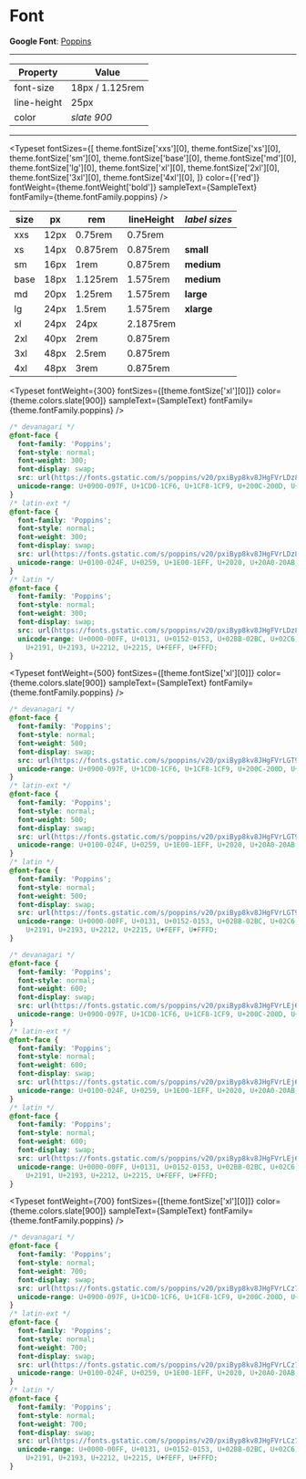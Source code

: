 
<Meta title="Guidelines/Typography" />

# Font

<Heading label="Mumble Font Guidelines" color="violet" tag="h1" size="default" mbSpacing="16" />

<Paragraph
  text="Lorem ipsum dolor sit amet, consetetur sadipscing elitr, sed diam nonumy eirmod tempor invidunt ut labore et dolore magna aliquyam erat, sed diam voluptua. At vero eos et accusam et justo duo dolores et ea rebum. Stet clita kasd gubergren, no sea takimata sanctus est Lorem ipsum dolor sit amet. Lorem ipsum dolor sit amet, consetetur sadipscing elitr, sed diam nonumy eirmod tempor invidunt ut labore et dolore magna aliquyam erat, sed diam voluptua. At vero eos et accusam et justo duo dolores et ea rebum. Stet clita kasd gubergren, no sea takimata sanctus est Lorem ipsum dolor sit amet."
  size="large"
  alignment="left"
  color="dark"
  mbSpacing="32"
/>

<Heading label="Font Poppins" color="pink" tag="h2" size="default" mbSpacing="0" />

<Paragraph
  text="Stet clita kasd gubergren, no sea takimata sanctus est Lorem ipsum dolor sit amet."
  size="default"
  alignment="left"
  color="light"
/>

**Google Font**: [Poppins](https://fonts.google.com/specimen/Poppins 'Google Fonts: Poppins')

<hr />

<Heading label="Default font settings" color="medium" tag="h3" mbSpacing="0" />

| Property    | Value           |
| ----------- | --------------- |
| font-size   | 18px / 1.125rem |
| line-height | 25px            |
| color       | _slate 900_     |

<hr />

<Heading label="Font sizes" color="medium" tag="h3" mbSpacing="0" />

<Typeset
  fontSizes={[
    theme.fontSize['xxs'][0],
    theme.fontSize['xs'][0],
    theme.fontSize['sm'][0],
    theme.fontSize['base'][0],
    theme.fontSize['md'][0],
    theme.fontSize['lg'][0],
    theme.fontSize['xl'][0],
    theme.fontSize['2xl'][0],
    theme.fontSize['3xl'][0],
    theme.fontSize['4xl'][0],
  ]}
  color={['red']}
  fontWeight={theme.fontWeight['bold']}
  sampleText={SampleText}
  fontFamily={theme.fontFamily.poppins}
/>

<Heading label="Font Units" color="medium" tag="h3" mbSpacing="0" />

| size | px   | rem      | lineHeight | _label sizes_ |
| ---- | ---- | -------- | ---------- | ------------- |
| xxs  | 12px | 0.75rem  | 0.75rem    |               |
| xs   | 14px | 0.875rem | 0.875rem   | **small**     |
| sm   | 16px | 1rem     | 0.875rem   | **medium**    |
| base | 18px | 1.125rem | 1.575rem   | **medium**    |
| md   | 20px | 1.25rem  | 1.575rem   | **large**     |
| lg   | 24px | 1.5rem   | 1.575rem   | **xlarge**    |
| xl   | 24px | 24px     | 2.1875rem  |               |
| 2xl  | 40px | 2rem     | 0.875rem   |               |
| 3xl  | 48px | 2.5rem   | 0.875rem   |               |
| 4xl  | 48px | 3rem     | 0.875rem   |               |

<Heading label="Font weights" color="violet" tag="h3" mbSpacing="0" />
<Heading label="Font weight 300" color="light" tag="h4" mbSpacing="0" size="xlarge" />

<Typeset
  fontWeight={300}
  fontSizes={[theme.fontSize['xl'][0]]}
  color={theme.colors.slate[900]}
  sampleText={SampleText}
  fontFamily={theme.fontFamily.poppins}
/>

```css
/* devanagari */
@font-face {
  font-family: 'Poppins';
  font-style: normal;
  font-weight: 300;
  font-display: swap;
  src: url(https://fonts.gstatic.com/s/poppins/v20/pxiByp8kv8JHgFVrLDz8Z11lFd2JQEl8qw.woff2) format('woff2');
  unicode-range: U+0900-097F, U+1CD0-1CF6, U+1CF8-1CF9, U+200C-200D, U+20A8, U+20B9, U+25CC, U+A830-A839, U+A8E0-A8FB;
}
/* latin-ext */
@font-face {
  font-family: 'Poppins';
  font-style: normal;
  font-weight: 300;
  font-display: swap;
  src: url(https://fonts.gstatic.com/s/poppins/v20/pxiByp8kv8JHgFVrLDz8Z1JlFd2JQEl8qw.woff2) format('woff2');
  unicode-range: U+0100-024F, U+0259, U+1E00-1EFF, U+2020, U+20A0-20AB, U+20AD-20CF, U+2113, U+2C60-2C7F, U+A720-A7FF;
}
/* latin */
@font-face {
  font-family: 'Poppins';
  font-style: normal;
  font-weight: 300;
  font-display: swap;
  src: url(https://fonts.gstatic.com/s/poppins/v20/pxiByp8kv8JHgFVrLDz8Z1xlFd2JQEk.woff2) format('woff2');
  unicode-range: U+0000-00FF, U+0131, U+0152-0153, U+02BB-02BC, U+02C6, U+02DA, U+02DC, U+2000-206F, U+2074, U+20AC, U+2122,
    U+2191, U+2193, U+2212, U+2215, U+FEFF, U+FFFD;
}
```

<Heading label="Font weight 500" color="light" tag="h4" mbSpacing="0" size="xlarge" />

<Typeset
  fontWeight={500}
  fontSizes={[theme.fontSize['xl'][0]]}
  color={theme.colors.slate[900]}
  sampleText={SampleText}
  fontFamily={theme.fontFamily.poppins}
/>

```css
/* devanagari */
@font-face {
  font-family: 'Poppins';
  font-style: normal;
  font-weight: 500;
  font-display: swap;
  src: url(https://fonts.gstatic.com/s/poppins/v20/pxiByp8kv8JHgFVrLGT9Z11lFd2JQEl8qw.woff2) format('woff2');
  unicode-range: U+0900-097F, U+1CD0-1CF6, U+1CF8-1CF9, U+200C-200D, U+20A8, U+20B9, U+25CC, U+A830-A839, U+A8E0-A8FB;
}
/* latin-ext */
@font-face {
  font-family: 'Poppins';
  font-style: normal;
  font-weight: 500;
  font-display: swap;
  src: url(https://fonts.gstatic.com/s/poppins/v20/pxiByp8kv8JHgFVrLGT9Z1JlFd2JQEl8qw.woff2) format('woff2');
  unicode-range: U+0100-024F, U+0259, U+1E00-1EFF, U+2020, U+20A0-20AB, U+20AD-20CF, U+2113, U+2C60-2C7F, U+A720-A7FF;
}
/* latin */
@font-face {
  font-family: 'Poppins';
  font-style: normal;
  font-weight: 500;
  font-display: swap;
  src: url(https://fonts.gstatic.com/s/poppins/v20/pxiByp8kv8JHgFVrLGT9Z1xlFd2JQEk.woff2) format('woff2');
  unicode-range: U+0000-00FF, U+0131, U+0152-0153, U+02BB-02BC, U+02C6, U+02DA, U+02DC, U+2000-206F, U+2074, U+20AC, U+2122,
    U+2191, U+2193, U+2212, U+2215, U+FEFF, U+FFFD;
}
```

<Heading label="Font weight 600" color="light" tag="h4" mbSpacing="0" size="xlarge" />
<Typeset
  fontWeight={600}
  fontSizes={[theme.fontSize['xl'][0]]}
  color={theme.colors.slate[900]}
  sampleText={SampleText}
  fontFamily={theme.fontFamily.poppins}
/>

```css
/* devanagari */
@font-face {
  font-family: 'Poppins';
  font-style: normal;
  font-weight: 600;
  font-display: swap;
  src: url(https://fonts.gstatic.com/s/poppins/v20/pxiByp8kv8JHgFVrLEj6Z11lFd2JQEl8qw.woff2) format('woff2');
  unicode-range: U+0900-097F, U+1CD0-1CF6, U+1CF8-1CF9, U+200C-200D, U+20A8, U+20B9, U+25CC, U+A830-A839, U+A8E0-A8FB;
}
/* latin-ext */
@font-face {
  font-family: 'Poppins';
  font-style: normal;
  font-weight: 600;
  font-display: swap;
  src: url(https://fonts.gstatic.com/s/poppins/v20/pxiByp8kv8JHgFVrLEj6Z1JlFd2JQEl8qw.woff2) format('woff2');
  unicode-range: U+0100-024F, U+0259, U+1E00-1EFF, U+2020, U+20A0-20AB, U+20AD-20CF, U+2113, U+2C60-2C7F, U+A720-A7FF;
}
/* latin */
@font-face {
  font-family: 'Poppins';
  font-style: normal;
  font-weight: 600;
  font-display: swap;
  src: url(https://fonts.gstatic.com/s/poppins/v20/pxiByp8kv8JHgFVrLEj6Z1xlFd2JQEk.woff2) format('woff2');
  unicode-range: U+0000-00FF, U+0131, U+0152-0153, U+02BB-02BC, U+02C6, U+02DA, U+02DC, U+2000-206F, U+2074, U+20AC, U+2122,
    U+2191, U+2193, U+2212, U+2215, U+FEFF, U+FFFD;
}
```

<Heading label="Font weight 700" color="light" tag="h4" mbSpacing="0" size="xlarge" />

<Typeset
  fontWeight={700}
  fontSizes={[theme.fontSize['xl'][0]]}
  color={theme.colors.slate[900]}
  sampleText={SampleText}
  fontFamily={theme.fontFamily.poppins}
/>

```css
/* devanagari */
@font-face {
  font-family: 'Poppins';
  font-style: normal;
  font-weight: 700;
  font-display: swap;
  src: url(https://fonts.gstatic.com/s/poppins/v20/pxiByp8kv8JHgFVrLCz7Z11lFd2JQEl8qw.woff2) format('woff2');
  unicode-range: U+0900-097F, U+1CD0-1CF6, U+1CF8-1CF9, U+200C-200D, U+20A8, U+20B9, U+25CC, U+A830-A839, U+A8E0-A8FB;
}
/* latin-ext */
@font-face {
  font-family: 'Poppins';
  font-style: normal;
  font-weight: 700;
  font-display: swap;
  src: url(https://fonts.gstatic.com/s/poppins/v20/pxiByp8kv8JHgFVrLCz7Z1JlFd2JQEl8qw.woff2) format('woff2');
  unicode-range: U+0100-024F, U+0259, U+1E00-1EFF, U+2020, U+20A0-20AB, U+20AD-20CF, U+2113, U+2C60-2C7F, U+A720-A7FF;
}
/* latin */
@font-face {
  font-family: 'Poppins';
  font-style: normal;
  font-weight: 700;
  font-display: swap;
  src: url(https://fonts.gstatic.com/s/poppins/v20/pxiByp8kv8JHgFVrLCz7Z1xlFd2JQEk.woff2) format('woff2');
  unicode-range: U+0000-00FF, U+0131, U+0152-0153, U+02BB-02BC, U+02C6, U+02DA, U+02DC, U+2000-206F, U+2074, U+20AC, U+2122,
    U+2191, U+2193, U+2212, U+2215, U+FEFF, U+FFFD;
}
```
